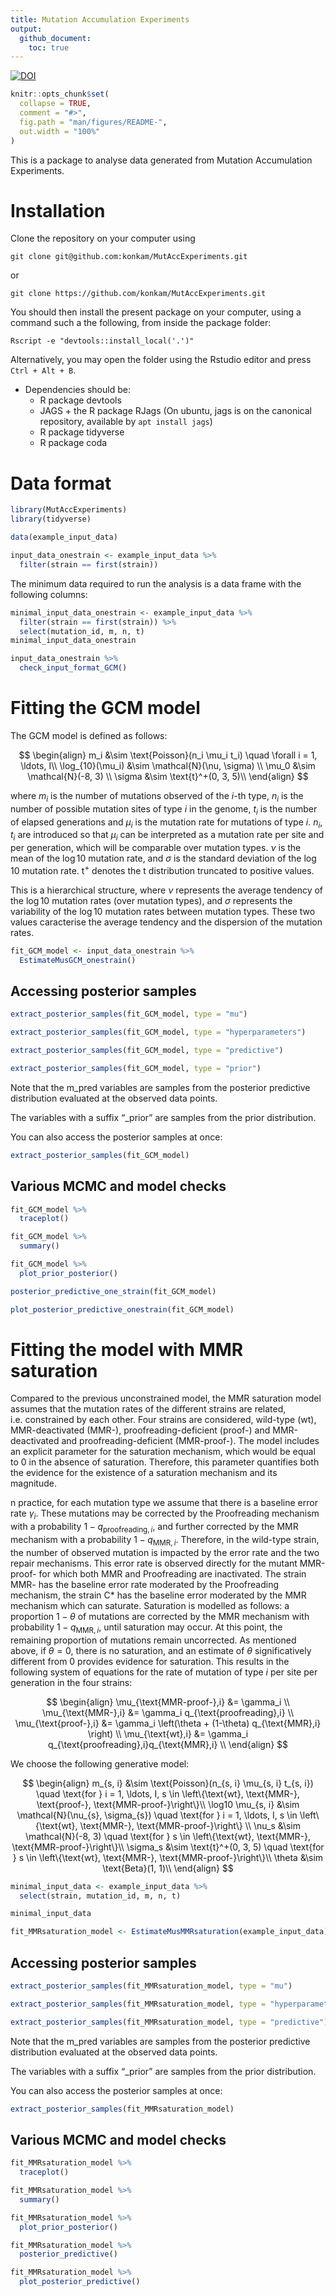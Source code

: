 ```yaml
---
title: Mutation Accumulation Experiments
output: 
  github_document:
    toc: true
---
```




[![DOI](https://zenodo.org/badge/923498484.svg)](https://doi.org/10.5281/zenodo.14847205)



<!-- README.md is generated from README.Rmd. Please edit that file -->

```r
knitr::opts_chunk$set(
  collapse = TRUE,
  comment = "#>",
  fig.path = "man/figures/README-",
  out.width = "100%"
)
```

This is a package to analyse data generated from Mutation Accumulation Experiments. 


# Installation

Clone the repository on your computer using

```
git clone git@github.com:konkam/MutAccExperiments.git
```

or 

```
git clone https://github.com/konkam/MutAccExperiments.git

```

You should then install the present package on your computer, using a command such a the following, from inside the package folder:


```
Rscript -e "devtools::install_local('.')"
```

Alternatively, you may open the folder using the Rstudio editor and press `Ctrl + Alt + B`.


- Dependencies should be:
    - R package devtools
    - JAGS + the R package RJags (On ubuntu, jags is on the canonical repository, available by `apt install jags`)
    - R package tidyverse
    - R package coda

# Data format


```r
library(MutAccExperiments)
library(tidyverse)
```

```r
data(example_input_data)

input_data_onestrain <- example_input_data %>%
  filter(strain == first(strain))
```

The minimum data required to run the analysis is a data frame with the following columns:

```r
minimal_input_data_onestrain <- example_input_data %>%
  filter(strain == first(strain)) %>%
  select(mutation_id, m, n, t)
minimal_input_data_onestrain
```

```r
input_data_onestrain %>%
  check_input_format_GCM()
```


# Fitting the GCM model

The GCM model is defined as follows:

$$
\begin{align}
m_i &\sim \text{Poisson}(n_i \mu_i t_i) \quad \forall i = 1, \ldots, I\\
\log_{10}(\mu_i) &\sim \mathcal{N}(\nu, \sigma) \\
\mu_0 &\sim \mathcal{N}(-8, 3) \\
\sigma &\sim \text{t}^+(0, 3, 5)\\
\end{align}
$$

where $m_i$ is the number of mutations observed of the $i$-th type, $n_i$ is the number of possible mutation sites of type $i$ in the genome, $t_i$ is the number of
elapsed generations and $\mu_i$ is the mutation rate for mutations of type $i$. $n_i, t_i$ are introduced so that $\mu_i$ can be interpreted as a mutation rate per site and
per generation, which will be comparable over mutation types. $\nu$ is the mean of the $\log10$ mutation rate, and $\sigma$ is the standard deviation of the $\log10$ mutation rate.
$\text{t}^+$ denotes the t distribution truncated to positive values.

This is a hierarchical structure, where $\nu$ represents the average tendency of the $\log10$ mutation rates (over mutation
types), and $\sigma$ represents the variability of the $\log10$ mutation rates between mutation types. These two values caracterise the average tendency and the dispersion of the mutation
rates.

```r
fit_GCM_model <- input_data_onestrain %>%
  EstimateMusGCM_onestrain()
```

## Accessing posterior samples

```r
extract_posterior_samples(fit_GCM_model, type = "mu")
```

```r
extract_posterior_samples(fit_GCM_model, type = "hyperparameters")
```

```r
extract_posterior_samples(fit_GCM_model, type = "predictive")
```

```r
extract_posterior_samples(fit_GCM_model, type = "prior")
```

Note that the m_pred variables are samples from the posterior predictive distribution evaluated at the observed data points.

The variables with a suffix "_prior" are samples from the prior distribution.

You can also access the posterior samples at once:

```r
extract_posterior_samples(fit_GCM_model)
```

## Various MCMC and model checks

```r
fit_GCM_model %>%
  traceplot()
```

```r
fit_GCM_model %>%
  summary()
```
```r
fit_GCM_model %>%
  plot_prior_posterior()
```

```r
posterior_predictive_one_strain(fit_GCM_model)
```
```r
plot_posterior_predictive_onestrain(fit_GCM_model)
```


# Fitting the model with MMR saturation

Compared to the previous unconstrained model, the MMR saturation model assumes that the mutation rates of the different
strains are related, i.e. constrained by each other. Four strains are considered, wild-type (wt), MMR-deactivated (MMR-), proofreading-deficient (proof-) and MMR-deactivated and proofreading-deficient (MMR-proof-).
The model includes an explicit parameter for the
saturation mechanism, which would be equal to 0 in the absence of saturation. Therefore, this
parameter quantifies both the evidence for the existence of a saturation mechanism and its
magnitude.

n practice, for each mutation type we assume that there is a baseline error rate $\gamma_i$. These mutations may
be corrected by the Proofreading mechanism with a probability $1-q_{\text{proofreading},i}$, and further
corrected by the MMR mechanism with a probability $1-q_{\text{MMR},i}$. Therefore, in the wild-type strain,
the number of observed mutation is impacted by the error rate and the two repair mechanisms. This
error rate is observed directly for the mutant MMR-proof- for which both MMR and Proofreading are inactivated.
The strain MMR- has the baseline error rate moderated by the Proofreading mechanism, the strain
C* has the baseline error moderated by the MMR mechanism which can saturate. Saturation is
modelled as follows: a proportion $1-\theta$ of mutations are corrected by the MMR mechanism with
probability  $1-q_{\text{MMR},i}$, until saturation may occur. At this point, the remaining proportion of
mutations remain uncorrected. As mentioned above, if $\theta=0$, there is no saturation, and an estimate
of $\theta$ significatively different from 0 provides evidence for saturation. This results in the following
system of equations for the rate of mutation of type $i$ per site
per generation in the four strains:

$$
\begin{align}
\mu_{\text{MMR-proof-},i} &= \gamma_i \\
\mu_{\text{MMR-},i} &= \gamma_i q_{\text{proofreading},i} \\
\mu_{\text{proof-},i} &= \gamma_i \left(\theta + (1-\theta) q_{\text{MMR},i} \right) \\
\mu_{\text{wt},i} &= \gamma_i q_{\text{proofreading},i}q_{\text{MMR},i} \\
\end{align}
$$

We choose the following generative model:

$$
\begin{align}
m_{s, i} &\sim \text{Poisson}(n_{s, i} \mu_{s, i} t_{s, i}) \quad \text{for } i = 1, \ldots, I, s \in \left\{\text{wt}, \text{MMR-}, \text{proof-}, \text{MMR-proof-}\right\}\\
\log10 \mu_{s, i} &\sim \mathcal{N}(\nu_{s}, \sigma_{s})  \quad \text{for } i = 1, \ldots, I, s \in \left\{\text{wt}, \text{MMR-}, \text{MMR-proof-}\right\} \\
\nu_s &\sim \mathcal{N}(-8, 3) \quad \text{for } s \in \left\{\text{wt}, \text{MMR-}, \text{MMR-proof-}\right\}\\
\sigma_s &\sim \text{t}^+(0, 3, 5) \quad \text{for } s \in \left\{\text{wt}, \text{MMR-}, \text{MMR-proof-}\right\}\\
\theta &\sim \text{Beta}(1, 1)\\
\end{align}
$$

```r
minimal_input_data <- example_input_data %>%
  select(strain, mutation_id, m, n, t)

minimal_input_data
```

```r
fit_MMRsaturation_model <- EstimateMusMMRsaturation(example_input_data)
```

## Accessing posterior samples

```r
extract_posterior_samples(fit_MMRsaturation_model, type = "mu")
```

```r
extract_posterior_samples(fit_MMRsaturation_model, type = "hyperparameters")
```

```r
extract_posterior_samples(fit_MMRsaturation_model, type = "predictive")
```

Note that the m_pred variables are samples from the posterior predictive distribution evaluated at the observed data points.

The variables with a suffix "_prior" are samples from the prior distribution.

You can also access the posterior samples at once:

```r
extract_posterior_samples(fit_MMRsaturation_model)
```

## Various MCMC and model checks

```r
fit_MMRsaturation_model %>%
  traceplot()
```

```r
fit_MMRsaturation_model %>%
  summary()
```

```r
fit_MMRsaturation_model %>%
  plot_prior_posterior()
```

```r
fit_MMRsaturation_model %>%
  posterior_predictive()
```


```r
fit_MMRsaturation_model %>%
  plot_posterior_predictive()
```

